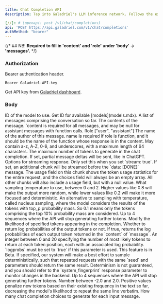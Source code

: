 ```yaml
---
title: Chat Completion API
description: Tap into Galadriel's LLM inference network. Follows the exact schema as OpenAI's chat completion API.

[//]: # (openapi: post /v1/chat/completions)
api: 'POST https://api.galadriel.com/v1/chat/completions'
authMethod: "bearer"
---
```


{/* ## NB!
**Required to fill in 'content' and 'role' under 'body' -> 'messages'.** */}

<h3>Authorization</h3>
<ResponseField name="Authorization" type="string" required>
  Bearer authentication header.

  `Bearer Galadriel-API-key`

  Get API key from [Galadriel dashboard](https://dashboard.galadriel.com/login).
</ResponseField>

<h3>Body</h3>
<ParamField body="model" initialValue="neuralmagic/Meta-Llama-3.1-8B-Instruct-FP8" type="string" required>
  ID of the model to use. Get ID for available [models](models.mdx).
</ParamField>
<ParamField body="messages" type="array" required>
  A list of messages comprising the conversation so far.
  <Expandable title="Message" defaultOpen>
    <ParamField body="content" placeholder="Hello!" type="string" required>The contents of the message. `content is required for all messages, and may be null for assistant messages with function calls.</ParamField>
    <ParamField body="role" placeholder="user" type="string" required>Role ["user", "assistant"]</ParamField>
    <ParamField body="name" type="string">The name of the author of this message. name is required if role is function, and it should be the name of the function whose response is in the content. May contain a-z, A-Z, 0-9, and underscores, with a maximum length of 64 characters.</ParamField>
  </Expandable>
</ParamField>
<ParamField body="max_tokens" type="integer">The maximum number of tokens to generate in the chat completion.</ParamField>
<ParamField body="stream" type="boolean">If set, partial message deltas will be sent, like in ChatGPT.</ParamField>
<ParamField body="stream_options" type="object" required>
  Options for streaming response. Only set this when you set `stream: true`.
  <Expandable title="Message">
    <ParamField body="include_usage" placeholder="false" type="boolean">If set, an additional chunk will be streamed before the `data: [DONE]` message. The usage field on this chunk shows the token usage statistics for the entire request, and the choices field will always be an empty array. All other chunks will also include a usage field, but with a null value.</ParamField>
  </Expandable>
</ParamField>
<ParamField body="temperature" type="number">What sampling temperature to use, between 0 and 2. Higher values like 0.8 will make the output more random, while lower values like 0.2 will make it more focused and deterministic.</ParamField>
<ParamField body="top_p" type="number">An alternative to sampling with temperature, called nucleus sampling, where the model considers the results of the tokens with top_p probability mass. So 0.1 means only the tokens comprising the top 10% probability mass are considered.</ParamField>
<ParamField body="presence_penalty" type="number">Up to 4 sequences where the API will stop generating further tokens.</ParamField>
<ParamField body="logit_bias" type="object">Modify the likelihood of specified tokens appearing in the completion.</ParamField>
<ParamField body="logprobs" type="object">Whether to return log probabilities of the output tokens or not. If true, returns the log probabilities of each output token returned in the `content` of `message`.</ParamField>
<ParamField body="top_logprobs" type="integer">An integer between 0 and 20 specifying the number of most likely tokens to return at each token position, each with an associated log probability. `logprobs` must be set to `true` if this parameter is used.</ParamField>
<ParamField body="seed" type="integer">This feature is in Beta. If specified, our system will make a best effort to sample deterministically, such that repeated requests with the same `seed` and parameters should return the same result. Determinism is not guaranteed, and you should refer to the `system_fingerprint` response parameter to monitor changes in the backend.</ParamField>
<ParamField body="stop" type="string | list">Up to 4 sequences where the API will stop generating further tokens.</ParamField>
<ParamField body="frequency_penalty" type="string">Number between -2.0 and 2.0. Positive values penalize new tokens based on their existing frequency in the text so far, decreasing the model's likelihood to repeat the same line verbatim.</ParamField>
<ParamField body="n" type="integer">How many chat completion choices to generate for each input message.</ParamField>
